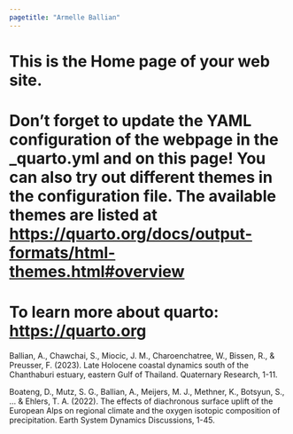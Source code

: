 ```yaml
---
pagetitle: "Armelle Ballian"
---
```


# This is the Home page of your web site. 

# Don't forget to update the YAML configuration of the webpage in the _quarto.yml and on this page! You can also try out different themes in the configuration file. The available themes are listed at <https://quarto.org/docs/output-formats/html-themes.html#overview>

# To learn more about quarto: <https://quarto.org>

Ballian, A., Chawchai, S., Miocic, J. M., Charoenchatree, W., Bissen, R., & Preusser, F. (2023). Late Holocene coastal dynamics south of the Chanthaburi estuary, eastern Gulf of Thailand. Quaternary Research, 1-11.  

Boateng, D., Mutz, S. G., Ballian, A., Meijers, M. J., Methner, K., Botsyun, S., ... & Ehlers, T. A. (2022). The effects of diachronous surface uplift of the European Alps on regional climate and the oxygen isotopic composition of precipitation. Earth System Dynamics Discussions, 1-45.  
